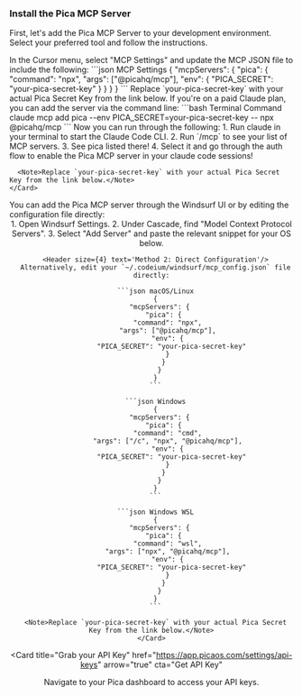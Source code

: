 
### Install the Pica MCP Server

First, let's add the Pica MCP Server to your development environment. Select your preferred tool and follow the instructions.

<Tabs>
  <Tab title="Cursor" icon="/images/cursor.svg">
    <Card>
      In the Cursor menu, select "MCP Settings" and update the MCP JSON file to include the following:
      ```json MCP Settings
      {
        "mcpServers": {
          "pica": {
            "command": "npx",
            "args": ["@picahq/mcp"],
            "env": {
              "PICA_SECRET": "your-pica-secret-key"
            }
          }
        }
      }
      ```
      <Note>Replace `your-pica-secret-key` with your actual Pica Secret Key from the link below.</Note>
    </Card>
  </Tab>
  <Tab title="Claude Code" icon="/images/claude.svg">
    <Card>
      If you're on a paid Claude plan, you can add the server via the command line:
      ```bash Terminal Command
      claude mcp add pica --env PICA_SECRET=your-pica-secret-key -- npx @picahq/mcp
      ```
      Now you can run through the following:
      1. Run claude in your terminal to start the Claude Code CLI.
      2. Run `/mcp` to see your list of MCP servers.
      3. See pica listed there!
      4. Select it and go through the auth flow to enable the Pica MCP server in your claude code sessions!

      <Note>Replace `your-pica-secret-key` with your actual Pica Secret Key from the link below.</Note>
    </Card>
  </Tab>
  <Tab title="Windsurf" icon="/images/windsurf.svg">
    <Card>
      You can add the Pica MCP server through the Windsurf UI or by editing the configuration file directly:
      <Header size={4} text='Method 1: Windsurf UI'/>
      1. Open Windsurf Settings.
      2. Under Cascade, find "Model Context Protocol Servers".
      3. Select "Add Server" and paste the relevant snippet for your OS below.

      <Header size={4} text='Method 2: Direct Configuration'/>
      Alternatively, edit your `~/.codeium/windsurf/mcp_config.json` file directly:

      ```json macOS/Linux
      {
        "mcpServers": {
          "pica": {
            "command": "npx",
            "args": ["@picahq/mcp"],
            "env": {
              "PICA_SECRET": "your-pica-secret-key"
            }
          }
        }
      }
      ```

      ```json Windows
      {
        "mcpServers": {
          "pica": {
            "command": "cmd",
            "args": ["/c", "npx", "@picahq/mcp"],
            "env": {
              "PICA_SECRET": "your-pica-secret-key"
            }
          }
        }
      }
      ```

      ```json Windows WSL
      {
        "mcpServers": {
          "pica": {
            "command": "wsl",
            "args": ["npx", "@picahq/mcp"],
            "env": {
              "PICA_SECRET": "your-pica-secret-key"
            }
          }
        }
      }
      ```

      <Note>Replace `your-pica-secret-key` with your actual Pica Secret Key from the link below.</Note>
    </Card>
  </Tab>
</Tabs>

<Card
  title="Grab your API Key"
  href="https://app.picaos.com/settings/api-keys"
  arrow="true"
  cta="Get API Key"
>
  Navigate to your Pica dashboard to access your API keys.
</Card>
